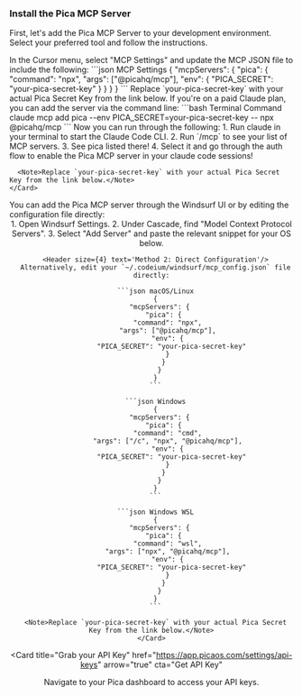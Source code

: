 
### Install the Pica MCP Server

First, let's add the Pica MCP Server to your development environment. Select your preferred tool and follow the instructions.

<Tabs>
  <Tab title="Cursor" icon="/images/cursor.svg">
    <Card>
      In the Cursor menu, select "MCP Settings" and update the MCP JSON file to include the following:
      ```json MCP Settings
      {
        "mcpServers": {
          "pica": {
            "command": "npx",
            "args": ["@picahq/mcp"],
            "env": {
              "PICA_SECRET": "your-pica-secret-key"
            }
          }
        }
      }
      ```
      <Note>Replace `your-pica-secret-key` with your actual Pica Secret Key from the link below.</Note>
    </Card>
  </Tab>
  <Tab title="Claude Code" icon="/images/claude.svg">
    <Card>
      If you're on a paid Claude plan, you can add the server via the command line:
      ```bash Terminal Command
      claude mcp add pica --env PICA_SECRET=your-pica-secret-key -- npx @picahq/mcp
      ```
      Now you can run through the following:
      1. Run claude in your terminal to start the Claude Code CLI.
      2. Run `/mcp` to see your list of MCP servers.
      3. See pica listed there!
      4. Select it and go through the auth flow to enable the Pica MCP server in your claude code sessions!

      <Note>Replace `your-pica-secret-key` with your actual Pica Secret Key from the link below.</Note>
    </Card>
  </Tab>
  <Tab title="Windsurf" icon="/images/windsurf.svg">
    <Card>
      You can add the Pica MCP server through the Windsurf UI or by editing the configuration file directly:
      <Header size={4} text='Method 1: Windsurf UI'/>
      1. Open Windsurf Settings.
      2. Under Cascade, find "Model Context Protocol Servers".
      3. Select "Add Server" and paste the relevant snippet for your OS below.

      <Header size={4} text='Method 2: Direct Configuration'/>
      Alternatively, edit your `~/.codeium/windsurf/mcp_config.json` file directly:

      ```json macOS/Linux
      {
        "mcpServers": {
          "pica": {
            "command": "npx",
            "args": ["@picahq/mcp"],
            "env": {
              "PICA_SECRET": "your-pica-secret-key"
            }
          }
        }
      }
      ```

      ```json Windows
      {
        "mcpServers": {
          "pica": {
            "command": "cmd",
            "args": ["/c", "npx", "@picahq/mcp"],
            "env": {
              "PICA_SECRET": "your-pica-secret-key"
            }
          }
        }
      }
      ```

      ```json Windows WSL
      {
        "mcpServers": {
          "pica": {
            "command": "wsl",
            "args": ["npx", "@picahq/mcp"],
            "env": {
              "PICA_SECRET": "your-pica-secret-key"
            }
          }
        }
      }
      ```

      <Note>Replace `your-pica-secret-key` with your actual Pica Secret Key from the link below.</Note>
    </Card>
  </Tab>
</Tabs>

<Card
  title="Grab your API Key"
  href="https://app.picaos.com/settings/api-keys"
  arrow="true"
  cta="Get API Key"
>
  Navigate to your Pica dashboard to access your API keys.
</Card>
